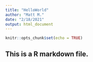 ```yaml
---
title: "HelloWorld"
author: "Matt M."
date: "2/18/2021"
output: html_document
---
```


```r
knitr::opts_chunk$set(echo = TRUE)
```

## This is a R markdown file.
